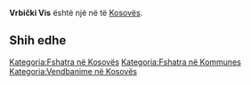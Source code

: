 {{Fshat në Kosovës
 | Emri                = Vrbički Vis
| srp_N_name = Vrbički Vis
| srp_N_FULL_NAME_RO = Vrbički Vis
| srp_N_FULL_NAME_ND_RO = Vrbicki Vis
| srp_N_SORT_NAME_RG = VRBICKIVIS
| srp_N_FULL_NAME_RG = Vrbički Vis
| srp_N_FULL_NAME_ND_RG = Vrbicki Vis
| srp_V_name = Vrbička
| srp_V_FULL_NAME_RO = Vrbička Vibički Vrh
| srp_V_FULL_NAME_ND_RO = Vrbicka Vibicki Vrh
| srp_V_SORT_NAME_RG = VRBICKA VIBICKIVRH
| srp_V_FULL_NAME_RG = Vrbička Vibički Vrh
| srp_V_FULL_NAME_ND_RG = Vrbicka Vibicki Vrh
| srp_V_name = Vrbička
| srp_V_FULL_NAME_RO = Vrbička Vibički Vrh
| srp_V_FULL_NAME_ND_RO = Vrbicka Vibicki Vrh
| srp_V_SORT_NAME_RG = VRBICKA VIBICKIVRH
| srp_V_FULL_NAME_RG = Vrbička Vibički Vrh
| srp_V_FULL_NAME_ND_RG = Vrbicka Vibicki Vrh

 | Emri (Rasa dhanore) = 
 | Figura              = 
 | Shteti              = Kosovo
 | Komuna              = 
 | Kodi postar         = 
 | Sipërfaqja          = 

 | Popullsia           = 

 | Regj. i popullsisë  = 
 | Dend. e popullsisë  = 
 | Faqja zyrtare       = 
 <!--- Koordinatat ----> 
 | Gjerësia            = 42.545556
 | Gjatësia            = 21.299722
 | Lartësia            = 
}}
'''Vrbički Vis''' është një [[]] në [[]] të [[Kosovës]].

<!-- == Gjeografia == -->
<!-- == Historia == -->
<!-- == Demografia == -->
== Shih edhe ==
{{Komuna }}
{{Kosovo-Administrata-Cung}}

[[Kategoria:Fshatra në Kosovës]]
[[Kategoria:Fshatra në Kommunes ]]
[[Kategoria:Vendbanime në Kosovës]]